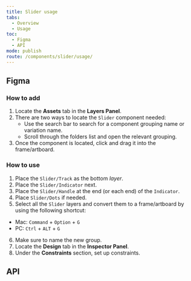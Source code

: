 ```yaml
---
title: Slider usage
tabs:
  - Overview
  - Usage
toc:
  - Figma
  - API
mode: publish
route: /components/slider/usage/
---
```



## Figma

### How to add

1. Locate the **Assets** tab in the **Layers Panel**.
2. There are two ways to locate the `Slider` component needed:
   - Use the search bar to search for a component grouping name or variation name.
   - Scroll through the folders list and open the relevant grouping.
3. Once the component is located, click and drag it into the frame/artboard.

### How to use

1. Place the `Slider/Track` as the bottom _layer_.
2. Place the `Slider/Indicator` next.
3. Place the `Slider/Handle` at the end (or each end) of the `Indicator`.
4. Place `Slider/Dots` if needed.
5. Select all the `Slider` layers and convert them to a frame/artboard by using the following shortcut:

- Mac: `Command` + `Option` + `G`
- PC: `Ctrl` + `ALT` + `G`

6. Make sure to name the new group.
7. Locate the **Design** tab in the **Inspector Panel**.
8. Under the **Constraints** section, set up constraints.

## API

<PropsTable props={Slider.__docgenInfo.props} />
